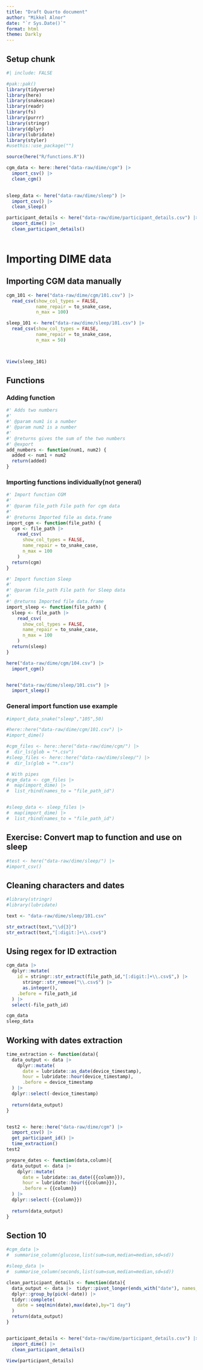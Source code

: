 ```yaml
---
title: "Draft Quarto document"
author: "Mikkel Alnor"
date: "`r Sys.Date()`"
format: html
theme: Darkly
---
```


## Setup chunk

```r
#| include: FALSE

#pak::pak()
library(tidyverse)
library(here)
library(snakecase)
library(readr)
library(fs)
library(purrr)
library(stringr)
library(dplyr)
library(lubridate)
library(styler)
#usethis::use_package("")

source(here("R/functions.R"))

cgm_data <- here::here("data-raw/dime/cgm") |> 
  import_csv() |> 
  clean_cgm() 
  

sleep_data <- here("data-raw/dime/sleep") |>
  import_csv() |>
  clean_sleep()

participant_details <- here("data-raw/dime/participant_details.csv") |>
  import_dime() |> 
  clean_participant_details()
  

```

# Importing DIME data

## Importing CGM data manually

```r
cgm_101 <- here("data-raw/dime/cgm/101.csv") |>
  read_csv(show_col_types = FALSE,
           name_repair = to_snake_case,
           n_max = 100)

sleep_101 <- here("data-raw/dime/sleep/101.csv") |>
  read_csv(show_col_types = FALSE,
           name_repair = to_snake_case,
           n_max = 50)



View(sleep_101)

```

## Functions

### Adding function

```r
#' Adds two numbers
#'
#' @param num1 is a number
#' @param num2 is a number
#'
#' @returns gives the sum of the two numbers
#' @export
add_numbers <- function(num1, num2) {
  added <- num1 + num2
  return(added)
}

```

### Importing functions individually(not general)

```r

#' Import function CGM
#'
#' @param file_path File path for cgm data
#'
#' @returns Imported file as data.frame
import_cgm <- function(file_path) {
  cgm <- file_path |>
    read_csv(
      show_col_types = FALSE,
      name_repair = to_snake_case,
      n_max = 100
    )
  return(cgm)
}

#' Import function Sleep
#'
#' @param file_path File path for Sleep data
#'
#' @returns Imported file data.frame
import_sleep <- function(file_path) {
  sleep <- file_path |>
    read_csv(
      show_col_types = FALSE,
      name_repair = to_snake_case,
      n_max = 100
    )
  return(sleep)
}

here("data-raw/dime/cgm/104.csv") |>
  import_cgm()


here("data-raw/dime/sleep/101.csv") |>
  import_sleep()


```

### General import function use example

```r
#import_data_snake("sleep","105",50)

#here::here("data-raw/dime/cgm/101.csv") |> 
#import_dime() 

```

```r
#cgm_files <- here::here("data-raw/dime/cgm/") |>
#  dir_ls(glob = "*.csv")
#sleep_files <- here::here("data-raw/dime/sleep/") |>
#  dir_ls(glob = "*.csv")

# With pipes
#cgm_data <- cgm_files |> 
#  map(import_dime) |> 
#  list_rbind(names_to = "file_path_id")


#sleep_data <- sleep_files |> 
#  map(import_dime) |> 
#  list_rbind(names_to = "file_path_id")

```

## Exercise: Convert map to function and use on sleep

```r
#test <- here("data-raw/dime/sleep/") |>
#import_csv()
```

## Cleaning characters and dates

```r
#library(stringr)
#library(lubridate)

text <- "data-raw/dime/sleep/101.csv"

str_extract(text,"\\d{3}")
str_extract(text,"[:digit:]+\\.csv$")
```

## Using regex for ID extraction

```r

cgm_data |> 
  dplyr::mutate(
    id = stringr::str_extract(file_path_id,"[:digit:]+\\.csv$",) |> 
      stringr::str_remove("\\.csv$") |> 
      as.integer(),
    .before = file_path_id
  ) |>
  select(-file_path_id)

```

```r

cgm_data
sleep_data

```

## Working with dates  extraction

```r

time_extraction <- function(data){
  data_output <- data |>  
    dplyr::mutate(
      date = lubridate::as_date(device_timestamp),
      hour = lubridate::hour(device_timestamp),
      .before = device_timestamp
  ) |> 
  dplyr::select(-device_timestamp)
  
  return(data_output)
}


test2 <- here::here("data-raw/dime/cgm") |> 
  import_csv() |> 
  get_participant_id() |> 
  time_extraction()
test2
```

```r

prepare_dates <- function(data,column){
  data_output <- data |>  
    dplyr::mutate(
      date = lubridate::as_date({{column}}),
      hour = lubridate::hour({{column}}),
      .before = {{column}}
  ) |> 
  dplyr::select(-{{column}})
  
  return(data_output)
}

```

## Section 10

```r
#cgm_data |>
#  summarise_column(glucose,list(sum=sum,median=median,sd=sd))

#sleep_data |>
#  summarise_column(seconds,list(sum=sum,median=median,sd=sd))

```

```r

clean_participant_details <- function(data){
  data_output <- data |>  tidyr::pivot_longer(ends_with("date"), names_to = NULL, values_to = "date") |>
  dplyr::group_by(pick(-date)) |> 
  tidyr::complete(
    date = seq(min(date),max(date),by="1 day")
  )
  return(data_output)
}


participant_details <- here("data-raw/dime/participant_details.csv") |>
  import_dime() |> 
  clean_participant_details()

View(participant_details)
```

